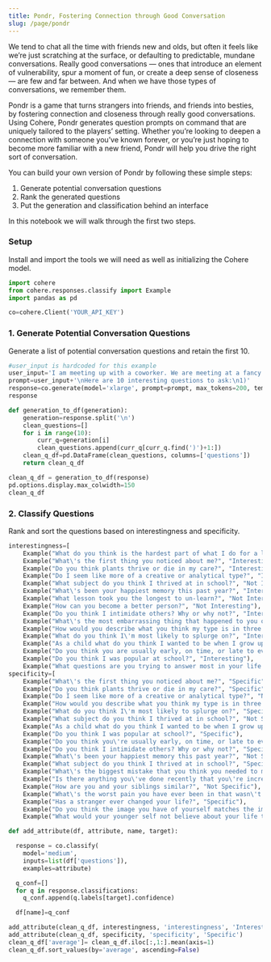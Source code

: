 ```yaml
---
title: Pondr, Fostering Connection through Good Conversation
slug: /page/pondr
---
```



<CookbookHeader href="https://github.com/cohere-ai/notebooks/blob/main/notebooks/guides/Pondr_Question_Generation.ipynb" />

We tend to chat all the time with friends new and olds, but often it feels like we’re just scratching at the surface, or defaulting to predictable, mundane conversations. Really good conversations — ones that introduce an element of vulnerability, spur a moment of fun, or create a deep sense of closeness — are few and far between. And when we have those types of conversations, we remember them.

Pondr is a game that turns strangers into friends, and friends into besties, by fostering connection and closeness through really good conversations. Using Cohere, Pondr generates question prompts on command that are uniquely tailored to the players’ setting. Whether you’re looking to deepen a connection with someone you’ve known forever, or you’re just hoping to become more familiar with a new friend, Pondr will help you drive the right sort of conversation.

You can build your own version of Pondr by following these simple steps:

1. Generate potential conversation questions
2. Rank the generated questions
3. Put the generation and classification behind an interface

In this notebook we will walk through the first two steps.

### Setup

Install and import the tools we will need as well as initializing the Cohere model.

```python PYTHON
import cohere
from cohere.responses.classify import Example
import pandas as pd
```

```python PYTHON
co=cohere.Client('YOUR_API_KEY')
```

### 1. Generate Potential Conversation Questions

Generate a list of potential conversation questions and retain the first 10.

```python PYTHON
#user_input is hardcoded for this example
user_input='I am meeting up with a coworker. We are meeting at a fancy restaurant. I wanna ask some interesting questions. These questions should be deep.'
prompt=user_input+'\nHere are 10 interesting questions to ask:\n1)'
response=co.generate(model='xlarge', prompt=prompt, max_tokens=200, temperature=5).generations[0].text
response
```

```python PYTHON
def generation_to_df(generation):
    generation=response.split('\n')
    clean_questions=[]
    for i in range(10):
        curr_q=generation[i]
        clean_questions.append(curr_q[curr_q.find(')')+1:])
    clean_q_df=pd.DataFrame(clean_questions, columns=['questions'])
    return clean_q_df
```

```python PYTHON
clean_q_df = generation_to_df(response)
pd.options.display.max_colwidth=150
clean_q_df
```

### 2. Classify Questions

Rank and sort the questions based on interestingness and specificity.

```python PYTHON
interestingness=[
    Example("What do you think is the hardest part of what I do for a living?", "Not Interesting"),
    Example("What\'s the first thing you noticed about me?", "Interesting"),
    Example("Do you think plants thrive or die in my care?", "Interesting"),
    Example("Do I seem like more of a creative or analytical type?", "Interesting"),
    Example("What subject do you think I thrived at in school?", "Not Interesting"),
    Example("What\'s been your happiest memory this past year?", "Interesting"),
    Example("What lesson took you the longest to un-learn?", "Not Interesting"),
    Example("How can you become a better person?", "Not Interesting"),
    Example("Do you think I intimidate others? Why or why not?", "Interesting"),
    Example("What\'s the most embarrassing thing that happened to you on a date?", "Not Interesting"),
    Example("How would you describe what you think my type is in three words?", "Interesting"),
    Example("What do you think I\'m most likely to splurge on?", "Interesting"),
    Example("As a child what do you think I wanted to be when I grow up?", "Interesting"),
    Example("Do you think you are usually early, on time, or late to events?", "Not Interesting"),
    Example("Do you think I was popular at school?", "Interesting"),
    Example("What questions are you trying to answer most in your life right now?", "Not Interesting")]
specificity=[
    Example("What\'s the first thing you noticed about me?", "Specific"),
    Example("Do you think plants thrive or die in my care?", "Specific"),
    Example("Do I seem like more of a creative or analytical type?", "Not Specific"),
    Example("How would you describe what you think my type is in three words?", "Not Specific"),
    Example("What do you think I\'m most likely to splurge on?", "Specific"),
    Example("What subject do you think I thrived at in school?", "Not Specific"),
    Example("As a child what do you think I wanted to be when I grow up?", "Specific"),
    Example("Do you think I was popular at school?", "Specific"),
    Example("Do you think you\'re usually early, on time, or late to events?", "Specific"),
    Example("Do you think I intimidate others? Why or why not?", "Specific"),
    Example("What\'s been your happiest memory this past year?", "Not Specific"),
    Example("What subject do you think I thrived at in school?", "Specific"),
    Example("What\'s the biggest mistake that you think you needed to make to become who you are now?", "Specific"),
    Example("Is there anything you\'ve done recently that you\'re incredibly proud of?", "Not Specific"),
    Example("How are you and your siblings similar?", "Not Specific"),
    Example("What\'s the worst pain you have ever been in that wasn\'t physical?", "Specific"),
    Example("Has a stranger ever changed your life?", "Specific"),
    Example("Do you think the image you have of yourself matches the image other people see you as?", "Specific"),
    Example("What would your younger self not believe about your life today?", "Specific")]
```

```python PYTHON
def add_attribute(df, attribute, name, target):

  response = co.classify(
    model='medium',
    inputs=list(df['questions']),
    examples=attribute)

  q_conf=[]
  for q in response.classifications:
    q_conf.append(q.labels[target].confidence)

  df[name]=q_conf
```

```python PYTHON
add_attribute(clean_q_df, interestingness, 'interestingness', 'Interesting')
add_attribute(clean_q_df, specificity, 'specificity', 'Specific')
clean_q_df['average']= clean_q_df.iloc[:,1:].mean(axis=1)
clean_q_df.sort_values(by='average', ascending=False)
```

